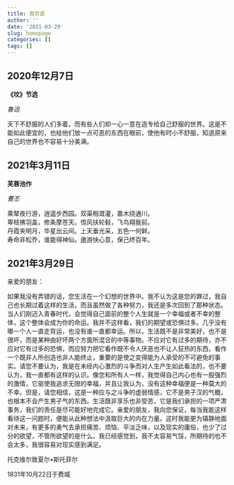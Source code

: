 ```yaml
---
title: 首页语
author: ''
date: '2021-03-29'
slug: homepage
categories: []
tags: []
---
```

## 2020年12月7日
**《坟》节选**  

*鲁迅*   

天下不舒服的人们多着，而有些人们却一心一意在造专给自己舒服的世界。这是不能如此便宜的，也给他们放一点可恶的东西在眼前，使他有时小不舒服，知道原来自己的世界也不容易十分美满。

## 2021年3月11日
**芙蓉池作**  

*曹丕*

乘辇夜行游，逍遥步西园。双渠相溉灌，嘉木绕通川。  
卑枝拂羽盖，修条摩苍天。惊风扶轮毂，飞鸟翔我前。  
丹霞夹明月，华星出云间。上天垂光采，五色一何鲜。  
寿命非松乔，谁能得神仙。遨游快心意，保己终百年。  

## 2021年3月29日
亲爱的朋友：

如果我没有弄错的话，您生活在一个幻想的世界中。我不认为这是您的罪过，我自己也长期过着这样的生活，而且虽然做了各种努力，我还是多次回到了那种状态。当人们刚迈入青春时代，会觉得自己面前的整个人生就是一个幸福或者不幸的整体，这个整体会成为你的命运。我并不这样看，我们的期望或恐惧过多。几乎没有哪一个人一直走背运，也没有谁一直都幸运。所以，生活既不是非常美好，也不是很坏，而是某种由好坏两个方面所混合的中等事物。不应对它有过多的期待，亦不应对它有过多的恐惧，而应努力把它看作既不令人厌恶也不让人狂热的东西，看作一个既非人所创造也非人能终止，重要的是使之变得能为人承受的不可避免的事实。请您不要认为，我是在未经内心激烈的斗争而对人生产生如此看法的，也不要认为，我一直都有这样的认识。像您和所有人一样，我觉得自己内心也有一股强烈的激情，它驱使我追求无限的幸福，并且让我认为，没有这种幸福便是一种莫大的不幸。但是，请您相信，这是一种应与之斗争的虚弱情感，它不是男子汉的气概，也根本不会产生男子气的东西。生活既非享乐也非受苦，它是我们承担的一项严肃事务，我们的责任是尽可能好地完成它。亲爱的朋友，我向您保证，每当我能这样看待这一问题时，便能从此种想法中汲取巨大的内在力量。这时我能更为镇静地面对未来，有更多的勇气去承担痛苦、烦恼、平淡乏味，以及现实的庸俗，也少了过分的欲望，不管所欲望的是什么。我已经感觉到，我不太容易气馁，所期待的也不会太多，我很容易对现实感到满足。   

托克维尔致夏尔•斯托菲尔 

1831年10月22日于费城